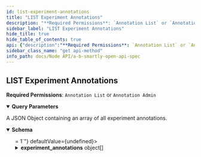 ```yaml
---
id: list-experiment-annotations
title: "LIST Experiment Annotations"
description: "**Required Permissions**: `Annotation List` or `Annotation Admin`"
sidebar_label: "LIST Experiment Annotations"
hide_title: true
hide_table_of_contents: true
api: {"description":"**Required Permissions**: `Annotation List` or `Annotation Admin`","parameters":[{"name":"sort","in":"query","description":"The object key to sort the results by.","schema":{"type":"string","example":"name"}},{"name":"sort_asc","in":"query","schema":{"type":"boolean","example":true}},{"name":"page","in":"query","schema":{"type":"integer","example":1}},{"name":"items","in":"query","schema":{"type":"integer","example":5}},{"name":"experiment_id","in":"query","required":false,"schema":{"type":"integer"},"description":"Filter experiment annotations by `experiment_id`"}],"responses":{"200":{"description":"A JSON Object containing an array of all experiment annotations.","content":{"application/json":{"schema":{"type":"object","properties":{"items":{"type":"integer"},"page":{"type":"integer","minimum":1},"total":{"type":"integer"},"experiment_annotations":{"type":"array","items":{"type":"object","properties":{"id":{"type":"integer"},"timestamp":{"type":"string","format":"date-time"},"description":{"type":"string","example":"This was just after a successful marketing campaign"},"color":{"type":"string","pattern":"^#[A-Fa-f0-9]{6}","example":"#CFC8FF"},"type":{"enum":["local","global"]},"experiment_id":{"type":"integer"},"created_at":{"type":"string","format":"date-time"},"created_by_user_id":{"type":"integer"},"updated_at":{"nullable":true,"type":"string","format":"date-time"},"updated_by_user_id":{"nullable":true,"type":"integer"},"created_by":{"type":"object","properties":{"archived":{"type":"boolean","example":false},"avatar":{"type":"object","nullable":true},"avatar_file_upload_url":{"type":"string","example":"/cropUrl/100x100/1.png"},"created_at":{"type":"string","format":"date-time"},"created_by_user_id":{"type":"integer","minimum":1},"department":{"type":"string","example":"Marketing"},"email":{"type":"string","format":"email"}}},"updated_by":{"type":"object","properties":{"archived":{"type":"boolean","example":false},"avatar":{"type":"object","nullable":true},"avatar_file_upload_url":{"type":"string","example":"/cropUrl/100x100/1.png"},"created_at":{"type":"string","format":"date-time"},"created_by_user_id":{"type":"integer","minimum":1},"department":{"type":"string","example":"Marketing"},"email":{"type":"string","format":"email"}},"nullable":true}}}}}}}}}},"method":"get","path":"/experiment_annotations","servers":[{"url":"https://sandbox.absmartly.com/v1"}],"security":[{"ApiKeyAuth":[]}],"securitySchemes":{"ApiKeyAuth":{"type":"apiKey","in":"header","description":"A User API Key for API authorization.","name":"Authorization"}},"info":{"title":"A/B Smartly OpenAPI Spec","version":"1.0.0","description":"An OpenAPI Specification that describes the A/B Smartly API for working with your experiments programmatically.","contact":{"name":"API Support","email":"api@absmartly.com"},"license":{"name":"Proprietary"}},"postman":{"name":"LIST Experiment Annotations","description":{"content":"**Required Permissions**: `Annotation List` or `Annotation Admin`","type":"text/plain"},"url":{"path":["experiment_annotations"],"host":["{{baseUrl}}"],"query":[{"disabled":false,"description":{"content":"The object key to sort the results by.","type":"text/plain"},"key":"sort","value":""},{"disabled":false,"key":"sort_asc","value":""},{"disabled":false,"key":"page","value":""},{"disabled":false,"key":"items","value":""},{"disabled":false,"description":{"content":"Filter experiment annotations by `experiment_id`","type":"text/plain"},"key":"experiment_id","value":""}],"variable":[]},"header":[{"key":"Accept","value":"application/json"}],"method":"GET"}}
sidebar_class_name: "get api-method"
info_path: docs/Node API/a-b-smartly-open-api-spec
---
```



## LIST Experiment Annotations



**Required Permissions**: `Annotation List` or `Annotation Admin`

<details style={{"marginBottom":"1rem"}} data-collapsed={false} open={true}><summary style={{}}><strong>Query Parameters</strong></summary><div><ul><ParamsItem className={"paramsItem"} param={{"name":"sort","in":"query","description":"The object key to sort the results by.","schema":{"type":"string","example":"name"}}}></ParamsItem><ParamsItem className={"paramsItem"} param={{"name":"sort_asc","in":"query","schema":{"type":"boolean","example":true}}}></ParamsItem><ParamsItem className={"paramsItem"} param={{"name":"page","in":"query","schema":{"type":"integer","example":1}}}></ParamsItem><ParamsItem className={"paramsItem"} param={{"name":"items","in":"query","schema":{"type":"integer","example":5}}}></ParamsItem><ParamsItem className={"paramsItem"} param={{"name":"experiment_id","in":"query","required":false,"schema":{"type":"integer"},"description":"Filter experiment annotations by `experiment_id`"}}></ParamsItem></ul></div></details><div><ApiTabs><TabItem label={"200"} value={"200"}><div>

A JSON Object containing an array of all experiment annotations.

</div><div><MimeTabs schemaType={"response"}><TabItem label={"application/json"} value={"application/json"}><SchemaTabs><TabItem label={"Schema"} value={"Schema"}><details style={{}} data-collapsed={false} open={true}><summary style={{"textAlign":"left"}}><strong>Schema</strong></summary><div style={{"textAlign":"left","marginLeft":"1rem"}}></div><ul style={{"marginLeft":"1rem"}}><SchemaItem collapsible={false} name={"items"} required={false} schemaDescription={undefined} schemaName={"integer"} qualifierMessage={undefined} defaultValue={undefined}></SchemaItem><SchemaItem collapsible={false} name={"page"} required={false} schemaDescription={undefined} schemaName={"integer"} qualifierMessage={"**Possible values:** `>= 1`"} defaultValue={undefined}></SchemaItem><SchemaItem collapsible={false} name={"total"} required={false} schemaDescription={undefined} schemaName={"integer"} qualifierMessage={undefined} defaultValue={undefined}></SchemaItem><SchemaItem collapsible={true} className={"schemaItem"}><details style={{}}><summary style={{}}><strong>experiment_annotations</strong><span style={{"opacity":"0.6"}}> object[]</span></summary><div style={{"marginLeft":"1rem"}}><SchemaItem collapsible={false} name={"id"} required={false} schemaDescription={undefined} schemaName={"integer"} qualifierMessage={undefined} defaultValue={undefined}></SchemaItem><SchemaItem collapsible={false} name={"timestamp"} required={false} schemaDescription={undefined} schemaName={"date-time"} qualifierMessage={undefined} defaultValue={undefined}></SchemaItem><SchemaItem collapsible={false} name={"description"} required={false} schemaDescription={undefined} schemaName={"string"} qualifierMessage={undefined} defaultValue={undefined}></SchemaItem><SchemaItem collapsible={false} name={"color"} required={false} schemaDescription={undefined} schemaName={"string"} qualifierMessage={"**Possible values:** Value must match regular expression `^#[A-Fa-f0-9]{6}`"} defaultValue={undefined}></SchemaItem><SchemaItem collapsible={false} name={"type"} required={false} schemaDescription={undefined} schemaName={""} qualifierMessage={"**Possible values:** [`local`, `global`]"} defaultValue={undefined}></SchemaItem><SchemaItem collapsible={false} name={"experiment_id"} required={false} schemaDescription={undefined} schemaName={"integer"} qualifierMessage={undefined} defaultValue={undefined}></SchemaItem><SchemaItem collapsible={false} name={"created_at"} required={false} schemaDescription={undefined} schemaName={"date-time"} qualifierMessage={undefined} defaultValue={undefined}></SchemaItem><SchemaItem collapsible={false} name={"created_by_user_id"} required={false} schemaDescription={undefined} schemaName={"integer"} qualifierMessage={undefined} defaultValue={undefined}></SchemaItem><SchemaItem collapsible={false} name={"updated_at"} required={false} schemaDescription={undefined} schemaName={"date-time"} qualifierMessage={undefined} defaultValue={undefined}></SchemaItem><SchemaItem collapsible={false} name={"updated_by_user_id"} required={false} schemaDescription={undefined} schemaName={"integer"} qualifierMessage={undefined} defaultValue={undefined}></SchemaItem><SchemaItem collapsible={true} className={"schemaItem"}><details style={{}}><summary style={{}}><strong>created_by</strong><span style={{"opacity":"0.6"}}> object</span></summary><div style={{"marginLeft":"1rem"}}><SchemaItem collapsible={false} name={"archived"} required={false} schemaDescription={undefined} schemaName={"boolean"} qualifierMessage={undefined} defaultValue={undefined}></SchemaItem><SchemaItem collapsible={false} name={"avatar"} required={false} schemaDescription={undefined} schemaName={"object"} qualifierMessage={undefined} defaultValue={undefined}></SchemaItem><SchemaItem collapsible={false} name={"avatar_file_upload_url"} required={false} schemaDescription={undefined} schemaName={"string"} qualifierMessage={undefined} defaultValue={undefined}></SchemaItem><SchemaItem collapsible={false} name={"created_at"} required={false} schemaDescription={undefined} schemaName={"date-time"} qualifierMessage={undefined} defaultValue={undefined}></SchemaItem><SchemaItem collapsible={false} name={"created_by_user_id"} required={false} schemaDescription={undefined} schemaName={"integer"} qualifierMessage={"**Possible values:** `>= 1`"} defaultValue={undefined}></SchemaItem><SchemaItem collapsible={false} name={"department"} required={false} schemaDescription={undefined} schemaName={"string"} qualifierMessage={undefined} defaultValue={undefined}></SchemaItem><SchemaItem collapsible={false} name={"email"} required={false} schemaDescription={undefined} schemaName={"email"} qualifierMessage={undefined} defaultValue={undefined}></SchemaItem></div></details></SchemaItem><SchemaItem collapsible={true} className={"schemaItem"}><details style={{}}><summary style={{}}><strong>updated_by</strong><span style={{"opacity":"0.6"}}> object</span></summary><div style={{"marginLeft":"1rem"}}><SchemaItem collapsible={false} name={"archived"} required={false} schemaDescription={undefined} schemaName={"boolean"} qualifierMessage={undefined} defaultValue={undefined}></SchemaItem><SchemaItem collapsible={false} name={"avatar"} required={false} schemaDescription={undefined} schemaName={"object"} qualifierMessage={undefined} defaultValue={undefined}></SchemaItem><SchemaItem collapsible={false} name={"avatar_file_upload_url"} required={false} schemaDescription={undefined} schemaName={"string"} qualifierMessage={undefined} defaultValue={undefined}></SchemaItem><SchemaItem collapsible={false} name={"created_at"} required={false} schemaDescription={undefined} schemaName={"date-time"} qualifierMessage={undefined} defaultValue={undefined}></SchemaItem><SchemaItem collapsible={false} name={"created_by_user_id"} required={false} schemaDescription={undefined} schemaName={"integer"} qualifierMessage={"**Possible values:** `>= 1`"} defaultValue={undefined}></SchemaItem><SchemaItem collapsible={false} name={"department"} required={false} schemaDescription={undefined} schemaName={"string"} qualifierMessage={undefined} defaultValue={undefined}></SchemaItem><SchemaItem collapsible={false} name={"email"} required={false} schemaDescription={undefined} schemaName={"email"} qualifierMessage={undefined} defaultValue={undefined}></SchemaItem></div></details></SchemaItem></div></details></SchemaItem></ul></details></TabItem><TabItem label={"Example (from schema)"} value={"Example (from schema)"}><ResponseSamples responseExample={"{\n  \"items\": 0,\n  \"page\": 0,\n  \"total\": 0,\n  \"experiment_annotations\": [\n    {\n      \"id\": 0,\n      \"timestamp\": \"2022-11-25\",\n      \"description\": \"This was just after a successful marketing campaign\",\n      \"color\": \"#CFC8FF\",\n      \"experiment_id\": 0,\n      \"created_at\": \"2022-11-25\",\n      \"created_by_user_id\": 0,\n      \"updated_at\": \"2022-11-25\",\n      \"updated_by_user_id\": 0,\n      \"created_by\": {\n        \"archived\": false,\n        \"avatar\": {},\n        \"avatar_file_upload_url\": \"/cropUrl/100x100/1.png\",\n        \"created_at\": \"2022-11-25\",\n        \"created_by_user_id\": 0,\n        \"department\": \"Marketing\",\n        \"email\": \"user@example.com\"\n      },\n      \"updated_by\": {\n        \"archived\": false,\n        \"avatar\": {},\n        \"avatar_file_upload_url\": \"/cropUrl/100x100/1.png\",\n        \"created_at\": \"2022-11-25\",\n        \"created_by_user_id\": 0,\n        \"department\": \"Marketing\",\n        \"email\": \"user@example.com\"\n      }\n    }\n  ]\n}"} language={"json"}></ResponseSamples></TabItem></SchemaTabs></TabItem></MimeTabs></div></TabItem></ApiTabs></div>
      